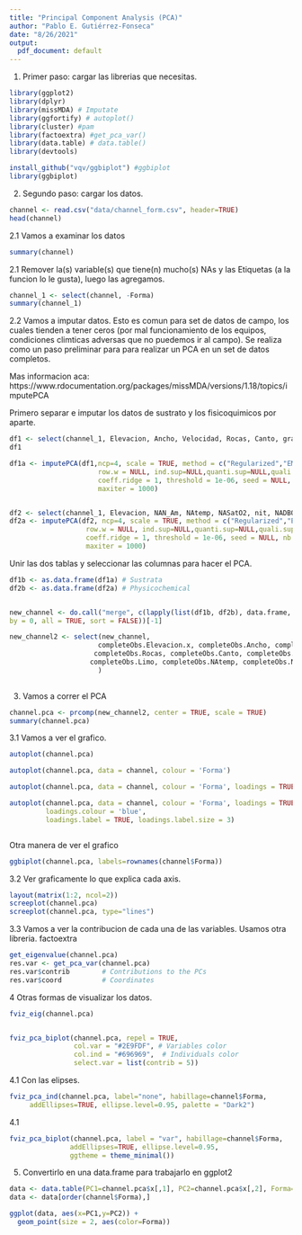 ```yaml
---
title: "Principal Component Analysis (PCA)"
author: "Pablo E. Gutiérrez-Fonseca"
date: "8/26/2021"
output:
  pdf_document: default
---
```



1. Primer paso: cargar las librerias que necesitas.


```r

library(ggplot2)
library(dplyr)
library(missMDA) # Imputate
library(ggfortify) # autoplot()
library(cluster) #pam
library(factoextra) #get_pca_var()
library(data.table) # data.table()
library(devtools)

install_github("vqv/ggbiplot") #ggbiplot
library(ggbiplot)

```

2. Segundo paso: cargar los datos.

```r
channel <- read.csv("data/channel_form.csv", header=TRUE)
head(channel)

```


2.1 Vamos a examinar los datos

```r
summary(channel)

```


2.1 Remover la(s) variable(s) que tiene(n) mucho(s) NAs y las Etiquetas (a la funcion lo le gusta), luego las agregamos.

```r

channel_1 <- select(channel, -Forma)
summary(channel_1)

```


2.2 Vamos a imputar datos.  Esto es comun para set de datos de campo, los cuales tienden a tener ceros (por mal funcionamiento de los equipos, condiciones climticas adversas que no puedemos ir al campo).  Se realiza como un paso preliminar para para
realizar un PCA en un set de datos completos.

Mas informacion aca:  https://www.rdocumentation.org/packages/missMDA/versions/1.18/topics/imputePCA

Primero separar e imputar los datos de sustrato y los fisicoquimicos por aparte.

```r

df1 <- select(channel_1, Elevacion, Ancho, Velocidad, Rocas, Canto, grava, arena, Limo)
df1

df1a <- imputePCA(df1,ncp=4, scale = TRUE, method = c("Regularized","EM"), 
                      row.w = NULL, ind.sup=NULL,quanti.sup=NULL,quali.sup=NULL,
                      coeff.ridge = 1, threshold = 1e-06, seed = NULL, nb.init = 1,  
                      maxiter = 1000)


df2 <- select(channel_1, Elevacion, NAN_Am, NAtemp, NASatO2, nit, NADBO)
df2a <- imputePCA(df2, ncp=4, scale = TRUE, method = c("Regularized","EM"), 
                   row.w = NULL, ind.sup=NULL,quanti.sup=NULL,quali.sup=NULL,
                   coeff.ridge = 1, threshold = 1e-06, seed = NULL, nb.init = 1,  
                   maxiter = 1000)

```


Unir las dos tablas y seleccionar las columnas para hacer el PCA.

```r
df1b <- as.data.frame(df1a) # Sustrata
df2b <- as.data.frame(df2a) # Physicochemical


new_channel <- do.call("merge", c(lapply(list(df1b, df2b), data.frame, row.names=NULL), 
by = 0, all = TRUE, sort = FALSE))[-1]

new_channel2 <- select(new_channel,
                      completeObs.Elevacion.x, completeObs.Ancho, completeObs.Velocidad,
                     completeObs.Rocas, completeObs.Canto, completeObs.grava, completeObs.arena,
                    completeObs.Limo, completeObs.NAtemp, completeObs.NASatO2,
                      )
              
```



3.  Vamos a correr el PCA

```r

channel.pca <- prcomp(new_channel2, center = TRUE, scale = TRUE)
summary(channel.pca)

```


3.1 Vamos a ver el grafico.

```r

autoplot(channel.pca)

autoplot(channel.pca, data = channel, colour = 'Forma')

autoplot(channel.pca, data = channel, colour = 'Forma', loadings = TRUE)

autoplot(channel.pca, data = channel, colour = 'Forma', loadings = TRUE,
         loadings.colour = 'blue', 
         loadings.label = TRUE, loadings.label.size = 3)



```

Otra manera de ver el grafico

```r

ggbiplot(channel.pca, labels=rownames(channel$Forma))

```

3.2 Ver graficamente lo que explica cada axis.

```r

layout(matrix(1:2, ncol=2))
screeplot(channel.pca)
screeplot(channel.pca, type="lines")

```


3.3 Vamos a ver la contribucion de cada una de las variables. 
Usamos otra libreria. factoextra

```r

get_eigenvalue(channel.pca)
res.var <- get_pca_var(channel.pca)
res.var$contrib        # Contributions to the PCs
res.var$coord          # Coordinates

```


4  Otras formas de visualizar los datos.
```r
fviz_eig(channel.pca)


fviz_pca_biplot(channel.pca, repel = TRUE,
                col.var = "#2E9FDF", # Variables color
                col.ind = "#696969",  # Individuals color
                select.var = list(contrib = 5))


```

4.1 Con las elipses.

```r

fviz_pca_ind(channel.pca, label="none", habillage=channel$Forma,
     addEllipses=TRUE, ellipse.level=0.95, palette = "Dark2")

```

4.1 
```r
fviz_pca_biplot(channel.pca, label = "var", habillage=channel$Forma,
               addEllipses=TRUE, ellipse.level=0.95,
               ggtheme = theme_minimal())
```



5.  Convertirlo en una data.frame para trabajarlo en ggplot2

```r

data <- data.table(PC1=channel.pca$x[,1], PC2=channel.pca$x[,2], Forma=  channel[,1])
data <- data[order(channel$Forma),]

ggplot(data, aes(x=PC1,y=PC2)) + 
  geom_point(size = 2, aes(color=Forma))



```
